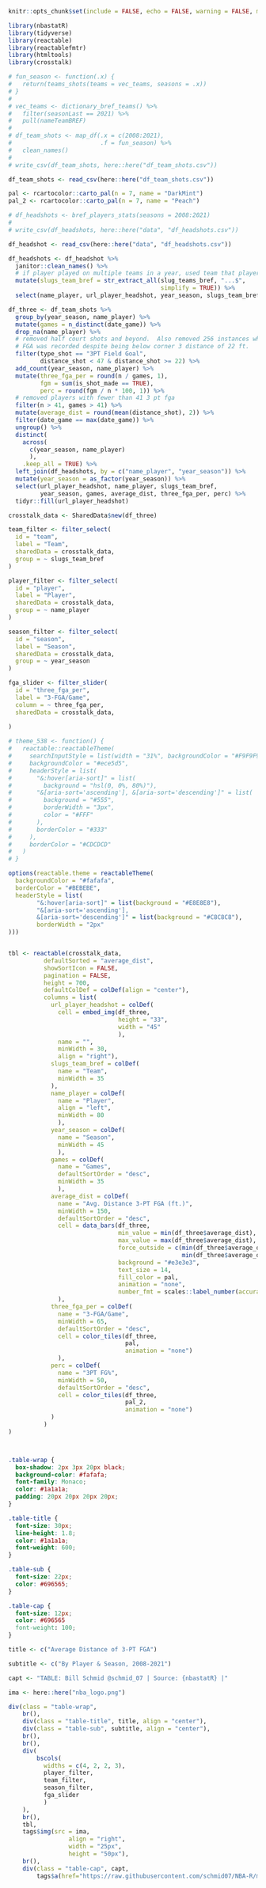 

```r
knitr::opts_chunk$set(include = FALSE, echo = FALSE, warning = FALSE, message = FALSE)
```

```r
library(nbastatR)
library(tidyverse)
library(reactable)
library(reactablefmtr)
library(htmltools)
library(crosstalk)
```

```r
# fun_season <- function(.x) {
#   return(teams_shots(teams = vec_teams, seasons = .x))
# }
# 
# vec_teams <- dictionary_bref_teams() %>% 
#   filter(seasonLast == 2021) %>% 
#   pull(nameTeamBREF)
# 
# df_team_shots <- map_df(.x = c(2008:2021),
#                         .f = fun_season) %>% 
#   clean_names()
# 
# write_csv(df_team_shots, here::here("df_team_shots.csv"))

df_team_shots <- read_csv(here::here("df_team_shots.csv"))

pal <- rcartocolor::carto_pal(n = 7, name = "DarkMint")
pal_2 <- rcartocolor::carto_pal(n = 7, name = "Peach")

```


```r
# df_headshots <- bref_players_stats(seasons = 2008:2021)
# 
# write_csv(df_headshots, here::here("data", "df_headshots.csv"))

```

```r
df_headshot <- read_csv(here::here("data", "df_headshots.csv"))

df_headshots <- df_headshot %>% 
  janitor::clean_names() %>%
  # if player played on multiple teams in a year, used team that player was on at end of year
  mutate(slugs_team_bref = str_extract_all(slug_teams_bref, "...$", 
                                           simplify = TRUE)) %>% 
  select(name_player, url_player_headshot, year_season, slugs_team_bref) 

df_three <- df_team_shots %>% 
  group_by(year_season, name_player) %>% 
  mutate(games = n_distinct(date_game)) %>% 
  drop_na(name_player) %>% 
  # removed half court shots and beyond.  Also removed 256 instances where 3 PT 
  # FGA was recorded despite being below corner 3 distance of 22 ft.
  filter(type_shot == "3PT Field Goal", 
         distance_shot < 47 & distance_shot >= 22) %>% 
  add_count(year_season, name_player) %>%
  mutate(three_fga_per = round(n / games, 1),
         fgm = sum(is_shot_made == TRUE),
         perc = round(fgm / n * 100, 1)) %>% 
  # removed players with fewer than 41 3 pt fga
  filter(n > 41, games > 41) %>% 
  mutate(average_dist = round(mean(distance_shot), 2)) %>% 
  filter(date_game == max(date_game)) %>% 
  ungroup() %>% 
  distinct(
    across(
      c(year_season, name_player)
      ), 
    .keep_all = TRUE) %>% 
  left_join(df_headshots, by = c("name_player", "year_season")) %>% 
  mutate(year_season = as_factor(year_season)) %>% 
  select(url_player_headshot, name_player, slugs_team_bref,
         year_season, games, average_dist, three_fga_per, perc) %>% 
  tidyr::fill(url_player_headshot) 

```

```r
crosstalk_data <- SharedData$new(df_three)

team_filter <- filter_select(
  id = "team",
  label = "Team",
  sharedData = crosstalk_data,
  group = ~ slugs_team_bref
)

player_filter <- filter_select(
  id = "player",
  label = "Player",
  sharedData = crosstalk_data,
  group = ~ name_player
)

season_filter <- filter_select(
  id = "season",
  label = "Season",
  sharedData = crosstalk_data,
  group = ~ year_season
)

fga_slider <- filter_slider(
  id = "three_fga_per",
  label = "3-FGA/Game",
  column = ~ three_fga_per,
  sharedData = crosstalk_data,
  
)

```


```r
# theme_538 <- function() {
#   reactable::reactableTheme(
#     searchInputStyle = list(width = "31%", backgroundColor = "#F9F9F9"),
#     backgroundColor = "#ece5d5",
#     headerStyle = list(
#       "&:hover[aria-sort]" = list(
#         background = "hsl(0, 0%, 80%)"),
#       "&[aria-sort='ascending'], &[aria-sort='descending']" = list(
#         background = "#555",
#         borderWidth = "3px",
#         color = "#FFF"
#       ),
#       borderColor = "#333"
#     ),
#     borderColor = "#CDCDCD"
#   )
# }

options(reactable.theme = reactableTheme(
  backgroundColor = "#fafafa",
  borderColor = "#BEBEBE",
  headerStyle = list(
        "&:hover[aria-sort]" = list(background = "#E8E8E8"),
        "&[aria-sort='ascending'], 
        &[aria-sort='descending']" = list(background = "#C8C8C8"),
        borderWidth = "2px"
)))



```

```r
tbl <- reactable(crosstalk_data, 
          defaultSorted = "average_dist",
          showSortIcon = FALSE,
          pagination = FALSE,
          height = 700,
          defaultColDef = colDef(align = "center"),
          columns = list(
            url_player_headshot = colDef(
              cell = embed_img(df_three, 
                               height = "33", 
                               width = "45"
                               ),
              name = "",
              minWidth = 30,
              align = "right"),
            slugs_team_bref = colDef(
              name = "Team",
              minWidth = 35
            ),
            name_player = colDef(
              name = "Player",
              align = "left",
              minWidth = 80
              ),
            year_season = colDef(
              name = "Season",
              minWidth = 45
              ),
            games = colDef(
              name = "Games",
              defaultSortOrder = "desc",
              minWidth = 35
              ),
            average_dist = colDef(
              name = "Avg. Distance 3-PT FGA (ft.)",
              minWidth = 150,
              defaultSortOrder = "desc",
              cell = data_bars(df_three,
                               min_value = min(df_three$average_dist),
                               max_value = max(df_three$average_dist),
                               force_outside = c(min(df_three$average_dist), 
                                                 min(df_three$average_dist) + .7),
                               background = "#e3e3e3",
                               text_size = 14,
                               fill_color = pal,
                               animation = "none",
                               number_fmt = scales::label_number(accuracy = .1))
              ),
            three_fga_per = colDef(
              name = "3-FGA/Game",
              minWidth = 65,
              defaultSortOrder = "desc",
              cell = color_tiles(df_three, 
                                 pal,
                                 animation = "none")
              ),
            perc = colDef(
              name = "3PT FG%",
              minWidth = 50,
              defaultSortOrder = "desc",
              cell = color_tiles(df_three, 
                                 pal_2,
                                 animation = "none")
            )
          )
)




```


```css

.table-wrap {
  box-shadow: 2px 3px 20px black;
  background-color: #fafafa;
  font-family: Monaco;
  color: #1a1a1a;
  padding: 20px 20px 20px 20px;  
}

.table-title {
  font-size: 30px;
  line-height: 1.8;
  color: #1a1a1a;
  font-weight: 600;
}

.table-sub {
  font-size: 22px;
  color: #696565;
}

.table-cap {
  font-size: 12px;
  color: #696565
  font-weight: 100;
}


```

```r
title <- c("Average Distance of 3-PT FGA")

subtitle <- c("By Player & Season, 2008-2021")  

capt <- "TABLE: Bill Schmid @schmid_07 | Source: {nbastatR} |"

ima <- here::here("nba_logo.png")           

div(class = "table-wrap",
    br(),
    div(class = "table-title", title, align = "center"), 
    div(class = "table-sub", subtitle, align = "center"), 
    br(),
    br(),
    div(
        bscols(
          widths = c(4, 2, 2, 3),
          player_filter,
          team_filter,
          season_filter,
          fga_slider
          )
    ),
    br(),
    tbl,
    tags$img(src = ima,
                 align = "right",
                 width = "25px",
                 height = "50px"),
    br(),
    div(class = "table-cap", capt,
        tags$a(href="https://raw.githubusercontent.com/schmid07/NBA-R/main/plots/02/distance.png", target = "_blank", "Original Graph")))



```

